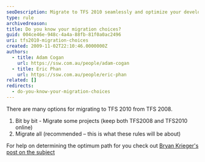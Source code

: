```yaml
---
seoDescription: Migrate to TFS 2010 seamlessly and optimize your development workflow.
type: rule
archivedreason:
title: Do you know your migration choices?
guid: 004ce46e-948c-4a4a-88fb-81f0a0ac2496
uri: tfs2010-migration-choices
created: 2009-11-02T22:10:46.0000000Z
authors:
  - title: Adam Cogan
    url: https://ssw.com.au/people/adam-cogan
  - title: Eric Phan
    url: https://ssw.com.au/people/eric-phan
related: []
redirects:
  - do-you-know-your-migration-choices
---
```


There are many options for migrating to TFS 2010 from TFS 2008.
1. Bit by bit - Migrate some projects (keep both TFS2008 and TFS2010 online)
2. Migrate all (recommended – this is what these rules will be about)

For help on determining the optimum path for you check out [Bryan Krieger's post on the subject](http://blogs.msdn.com/bkrieger/archive/2009/10/21/team-foundation-server-2010-upgrade.aspx)